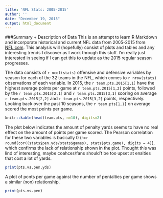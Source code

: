 ```yaml
---
title: 'NFL Stats: 2005-2015'
author: ''
date: "December 19, 2015"
output: html_document
---
```


###Summary + Description of Data
This is an attempt to learn R Markdown and incorporate historical and current NFL data from 2005-2015 from [NFL.com](http://www.nfl.com/stats/team). This analysis will (hopefully) consist of plots and tables and any interesting trends I discover as I work through this stuff. I'm really just interested in seeing if I can get this to update as the 2015 regular season progresses.


The data consists of `r ncol(stats)` offensive and defensive variables by season for each of the 32 teams in the NFL, which comes to `r nrow(stats)` observations of each variable. In 2015, the `r team.pts.2015[1,1]` have the highest average points per game at `r team.pts.2015[1,2]` points, followed by the `r team.pts.2015[2,1]` and `r team.pts.2015[3,1]` scoring on average `r team.pts.2015[2,2]` and `r team.pts.2015[3,2]` points, respectively. Looking back over the past 10 seasons, the `r team.pts[1,1]` on average scored the most points per game.

```r
knitr::kable(head(team.pts, n=10), digits=2)

```


The plot below indicates the amount of penalty yards seems to have no real effect on the amount of points per game scored. The Pearson correlation for these two variables is basically 0 (r=`r round(cor((stats$pen.yds/stats$games), stats$pts.game), digits = 4)`), which confirms the lack of relationship shown in the plot. Thought this was lind of interesting, maybe coahces/fans should't be too upset at enalties that cost a lot of yards.

```r

print(pts.vs.pen.yds)

```

A plot of ponts per game against the number of pentalties per game shows a similar (non) relationship.

```r

print(pts.vs.pen)

```

